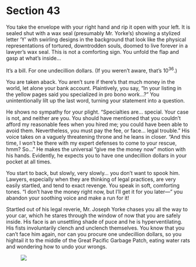# Section 43 {#sec-43}

You take the envelope with your right hand and rip it open with your left. It is sealed shut with a wax seal (presumably Mr. Yorke’s) showing a stylized letter ‘Y’ with swirling designs in the background that look like the physical representations of tortured, downtrodden souls, doomed to live forever in a lawyer’s wax seal. This is not a comforting sign. You unfold the flap and gasp at what’s inside…

It’s a bill. For one undecillion dollars. (If you weren’t aware, that’s $10^{36}$.)

You are taken aback. You aren’t sure if there’s that much money in the world, let alone your bank account. Plaintively, you say, “In your listing in the yellow pages said you specialized in pro bono work…?” You unintentionally lilt up the last word, turning your statement into a question. 

He shows no sympathy for your plight. “Specialties are… special. Your case is not, and neither are you. You should have mentioned that you couldn’t afford my reasonable fees when you hired me; you could have been able to avoid them. Nevertheless, you must pay the fee, or face… legal trouble.” His voice takes on a vaguely threatening throne and he leans in closer. “And this time, I won’t be there with my expert defenses to come to your rescue, hmm? So…” He makes the universal “give me the money now” motion with his hands. Evidently, he expects you to have one undecillion dollars in your pocket at all times.

You start to back, but slowly, very slowly… you don’t want to spook him. Lawyers, especially when they are thinking of legal practices, are very easily startled, and tend to exact revenge. You speak in soft, comforting tones. “I don’t have the money right now, but I’ll get it for you later—” you abandon your soothing voice and make a run for it! 

Startled out of his legal reverie, Mr. Joseph Yorke chases you all the way to your car, which he stares through the window of now that you are safely inside. His face is an unsettling shade of puce and he is hyperventilating. His fists involuntarily clench and unclench themselves. You know that you can’t face him again, nor can you procure one undecillion dollars, so you hightail it to the middle of the Great Pacific Garbage Patch, eating water rats and wondering how to undo your wrongs. 

![&nbsp;](images/x.svg)